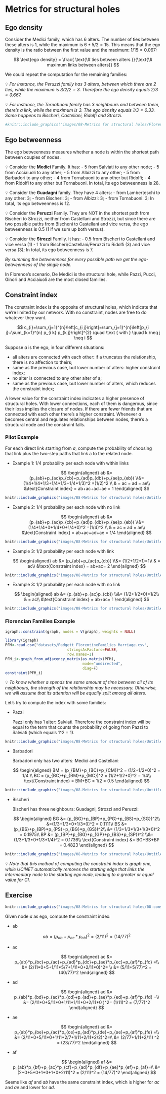 # Metrics for structural holes

## Ego density

Consider the Medici family, which has 6 alters. The number of ties between these alters is 1, while the maximum is $6*5/2 = 15$. This means that the ego density is the ratio between the first value and the maximum: $1/15 = 0.067$:

$$
\text{ego density} = \frac{ \text{\# ties between alters }}{\text{\# maximum links between alters}}
$$

We could repeat the computation for the remaining families:

<aside>
💡 *For instance, the Peruzzi family has 3 alters, between which there are 2 ties, while the maximum is $3/2/2 = 3$. Therefore the ego density equals $2/3 = 0.667$.*

</aside>

<aside>
💡 *For instance, the Tornabuoni family has 3 neighbours and between them, there's a link, while the maximum is 3. The ego density equals $1/3 = 0.33$. Same happens to Bischeri, Castellani, Ridolfi and Strozzi.*

</aside>


```r
#knitr::include_graphics("images/08-Metrics for structural holes/Florence_Familiies.svg")
```

## Ego betweenness

The ego betweenness measures whether a node is within the shortest path between couples of nodes. 

<aside>
💡 Consider the **Medici** Family. It has:
- 5 from Salviati to any other node;
- 5 from Acciaiuoli to any other;
- 5 from Albizzi to any other;
- 5 from Barbadori to any other;
- 4 from Tornabuoni to any other but Ridolfi;
- 4 from Ridolfi to any other but Tornabuoni.
In total, its ego betweenness is 28.

</aside>

<aside>
💡 Consider the **Guadagni** family. They have 4 alters:
- from Lamberteschi to any other: 3;
- from Bischeri: 3;
- from Albizzi: 3;
- from Tornabuoni: 3;
In total, its ego betweenness is 12.

</aside>

<aside>
💡 Consider the **Peruzzi** Family. They are NOT in the shortest path from Bischeri to Strozzi, neither from Castellani and Strozzi, but since there are two possible paths from Bischeni to Castellani and vice versa, the ego betweenness is 0.5 (1 if we sum up both versus).

</aside>

<aside>
💡 Consider the **Strozzi** Family. It has:
- 0.5 from Bischeri to Castellani and vice versa (1)
- 1 from Bischeri/Castellani/Peruzzi to Ridolfi (3) and vice versa (3);
In total, its ego betweenness is 7.

</aside>

*By summing the betweenness for every possible path we get the ego-betweenness of the single node.* 

In Florence's scenario, De Medici is the structural hole, while Pazzi, Pucci, Ginori and Acciaiuoli are the most closed families.   

## Constraint index

The constraint index is the opposite of structural holes, which indicate that we're limited by our network. With no constraint, nodes are free to do whatever they want. 

$$
c_{i}=\sum_{j=1}^{n}\left[c_{i j}\right]=\sum_{j=1}^{n}\left[p_{i j}+\sum_{k=1}^{n} p_{i k} p_{k j}\right]^{2} \quad \text { with } \quad k \neq j \neq i
$$

Suppose $a$ is the ego, in four different situations:

- all alters are connected with each other: if a truncates the relationship, there is no affection to theirs;
- same as the previous case, but lower number of alters: higher constraint index;
- no alter is connected to any other alter of a;
- same as the previous case, but lower number of alters, which reduces the constraint index;

A lower value for the constraint index indicates a higher presence of structural holes. With lower connections, each of them is dangerous, since their loss implies the closure of nodes. If there are fewer friends that are connected with each other there's a higher constraint. Whenever $a$ becomes central and regulates relationships between nodes, there's a structural node and the constraint falls.

### Pilot Example

For each direct link starting from $a$, compute the probability of choosing that link plus the two-step paths that link a to the related node. 

- Example 1: 1/4 probability per each node with within links
    
    $$
    \begin{aligned}
    ab &= (p_{ab}+p_{ac}p_{cb}+p_{ad}p_{db}+p_{ae}p_{eb})
    \\&= (1/4+1/4*1/3+1/4*1/3+1/4*1/3)^2 =(1/2)^2 \\
    & = ac = ad = ae\\
    &\text{Constraint index} = ab+ac+ad+ae = 1
    \end{aligned}
    $$
    
```r
knitr::include_graphics("images/08-Metrics for structural holes/Untitled.png")
```

- Example 2: 1/4 probability per each node with no link
    
    $$
    \begin{aligned}
    ab &= (p_{ab}+p_{ac}p_{cb}+p_{ad}p_{db}+p_{ae}p_{eb})
    \\&= (1/4+1/4*0+1/4*0+1/4*0)^2 =(1/4)^2 \\
    & = ac = ad = ae\\
    &\text{Constraint index} = ab+ac+ad+ae = 1/4
    \end{aligned}
    $$
    
```r
knitr::include_graphics("images/08-Metrics for structural holes/Untitled 1.png")
```
    

- Example 3: 1/2 probability per each node with link
    
    $$
    \begin{aligned}
    ab &= (p_{ab}+p_{ac}p_{cb})
    \\&= (1/2+1/2*1)=1\\
    & = ac\\
    &\text{Constraint index} = ab+ac= 2
    \end{aligned}
    $$
    
```r
knitr::include_graphics("images/08-Metrics for structural holes/Untitled 2.png")
```
    

- Example 3: 1/2 probability per each node with no link
    
    $$
    \begin{aligned}
    ab &= (p_{ab}+p_{ac}p_{cb})
    \\&= (1/2+1/2*0)=1/2\\
    & = ac\\
    &\text{Constraint index} = ab+ac= 1
    \end{aligned}
    $$
    

```r
knitr::include_graphics("images/08-Metrics for structural holes/Untitled 3.png")
```
    

### Florencian Families Example

```r
igraph::constraint(graph, nodes = V(graph), weights = NULL)
```


```r
library(igraph)
PFM<-read.csv("datasets/Padgett_FlorentineFamilies_Marriage.csv",
							stringsAsFactors=FALSE,
							row.names=1)
PFM_i<-graph_from_adjacency_matrix(as.matrix(PFM),
                                   mode="undirected",
                                   diag=F)
constraint(PFM_i)
```

<aside>
💡 *To know whether $a$ spends the same amount of time between all of its neighbours, the strength of the relationship may be necessary. Otherwise, we will assume that its attention will be equally split among all alters.*

</aside>

Let's try to compute the index with some families:

- Pazzi
    
    Pazzi only has 1 alter: Salviati. Therefore the constraint index will be equal to the term that counts the probability of going from Pazzi to Salviati (which equals 1^2 = 1). 
    

```r
knitr::include_graphics("images/08-Metrics for structural holes/Untitled 4.png")
```

- Barbadori
    
    Barbadori only has two alters: Medici and Castellani:
    
    $$
    \begin{aligned}
    BM = (p_{BM}+p_{BC}*p_{CM})^2 = (1/2+1/2*0)^2 = 1/4 \\
    BC = (p_{BC}+p_{BM}*p_{MC})^2 = (1/2+1/2*0)^2 = 1/4\\
    \text{Constraint index} = BM+BC = 1/2 = 0.5
    \end{aligned}
    $$
    

```r
knitr::include_graphics("images/08-Metrics for structural holes/Untitled 5.png")
```

- Bischeri
    
    Bischeri has three neighbours: Guadagni, Strozzi and Peruzzi:
    
    $$
    \begin{aligned}
    BG &= (p_{BG}+p_{BP}*p_{PG}+p_{BS}*p_{SG})^2\\
    &=(1/3+1/3*0+1/3*0)^2 = 0.1111\\
    BS &= (p_{BS}+p_{BP}*p_{PS}+p_{BG}*p_{GS})^2\\
    &= (1/3+1/3*1/3+1/3*0)^2 = 0.1975\\
    BP &= (p_{BP}+p_{BG}*p_{GP}+p_{BS}*p_{SP})^2 \\&= (1/3+1/3*0+1/3*1/4)^2 = 0.1736\\
    \text{Constraint index} &= BG+BS+BP = 0.4823
    \end{aligned}
    $$
    

```r
knitr::include_graphics("images/08-Metrics for structural holes/Untitled 6.png")
```

<aside>
💡 *Note that this method of computing the constraint index is graph one, while UCINET automatically removes the starting edge that links the intermediary node to the starting ego node, leading to a greater or equal value for CI.*

</aside>

## Exercise

```r
knitr::include_graphics("images/08-Metrics for structural holes/08-constraint_index_example.png")
```


Given node $a$ as ego, compute the constraint index:

- ab
    
    $$
    ab = (p_{ab}+p_{ac}* p_{cb})^2 =  (2/11)^2 = (14/77)^2
    $$
    
- ac
    
    $$
    \begin{aligned}
    ac &= p_{ab}*p_{bc}+p_{ac}+p_{ad}*p_{dc}+p_{ae}*p_{ec}+p_{af}*p_{fc} =\\
    &= (2/11*0+5+1/11*5/7+1/11*0+2/11*0)^2= \\
    &= (5/11+5/77)^2 = (40/77)^2
    \end{aligned}
    $$
    
- ad
    
    $$
    \begin{aligned}
    ad &= p_{ab}*p_{bd}+p_{ac}*p_{cd}+p_{ad}+p_{ae}*p_{ed}+p_{af}*p_{fd} =\\
    &= (2/11*0+5/11*0+1/11+1/11*0+2/11*0 )^2= (1/11)^2 = (7/77)^2
    \end{aligned}
    $$
    
- ae
    
    $$
    \begin{aligned}
    ad &= p_{ab}*p_{be}+p_{ac}*p_{ce}+p_{ad}*p_{de}+p_{ae}+p_{af}*p_{fe} =\\
    &= (2/11*0+5/11*0+1/11*2/7+1/11+2/11*2/2)^2=\\
    &= (2/77+1/11+2/11) ^2 = (23/77)^2
    \end{aligned}
    $$
    
- af
    
    $$
    \begin{aligned}
    af &= p_{ab}*p_{bf}+p_{ac}*p_{cf}+p_{ad}*p_{df}+p_{ae}*p_{ef}+p_{af}=\\
    &= (2*0+5*0+1*0+1*0+2/11)^2 = (2/11)^2 = (14/77)^2
    \end{aligned}
    $$
    

Seems like $af$ and $ab$ have the same constraint index, which is higher for $ac$ and $ae$ and lower for $ad$.